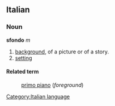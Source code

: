 ==Italian==
===Noun===
'''sfondo''' ''m''
# [[background]], of a picture or of a story.
# [[setting]]

====Related term====
:[[primo piano]] (''foreground'')

[[Category:Italian language]]